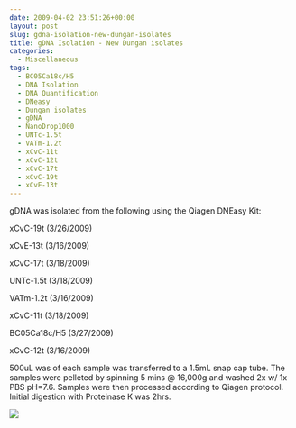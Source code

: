 ```yaml
---
date: 2009-04-02 23:51:26+00:00
layout: post
slug: gdna-isolation-new-dungan-isolates
title: gDNA Isolation - New Dungan isolates
categories:
  - Miscellaneous
tags:
  - BC05Ca18c/H5
  - DNA Isolation
  - DNA Quantification
  - DNeasy
  - Dungan isolates
  - gDNA
  - NanoDrop1000
  - UNTc-1.5t
  - VATm-1.2t
  - xCvC-11t
  - xCvC-12t
  - xCvC-17t
  - xCvC-19t
  - xCvE-13t
---
```


gDNA was isolated from the following using the Qiagen DNEasy Kit:

xCvC-19t (3/26/2009)

xCvE-13t (3/16/2009)

xCvC-17t (3/18/2009)

UNTc-1.5t (3/18/2009)

VATm-1.2t (3/16/2009)

xCvC-11t (3/18/2009)

BC05Ca18c/H5 (3/27/2009)

xCvC-12t (3/16/2009)

500uL was of each sample was transferred to a 1.5mL snap cap tube. The samples were pelleted by spinning 5 mins @ 16,000g and washed 2x w/ 1x PBS pH=7.6. Samples were then processed according to Qiagen protocol. Initial digestion with Proteinase K was 2hrs.

![](https://eagle.fish.washington.edu/Arabidopsis/20090403%20gDNA%20SJW.jpg)
